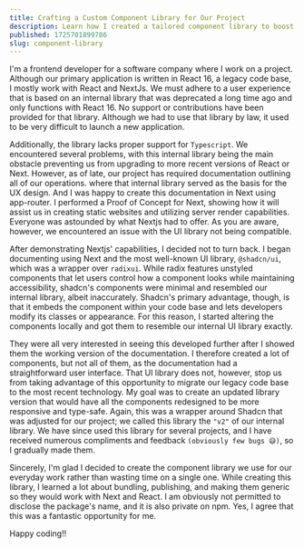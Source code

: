 ```yaml
---
title: Crafting a Custom Component Library for Our Project
description: Learn how I created a tailored component library to boost efficiency and consistency in our company's project, enhancing our development workflow and UI design.
published: 1725701899786
slug: component-library
---
```


I'm a frontend developer for a software company where I work on a project. Although our primary application is written in React 16, a legacy code base, I mostly work with React and NextJs. We must adhere to a user experience that is based on an internal library that was deprecated a long time ago and only functions with React 16. No support or contributions have been provided for that library. Although we had to use that library by law, it used to be very difficult to launch a new application.

Additionally, the library lacks proper support for `Typescript`. We encountered several problems, with this internal library being the main obstacle preventing us from upgrading to more recent versions of React or Next. However, as of late, our project has required documentation outlining all of our operations. where that internal library served as the basis for the UX design. And I was happy to create this documentation in Next using app-router. I performed a Proof of Concept for Next, showing how it will assist us in creating static websites and utilizing server render capabilities. Everyone was astounded by what Nextjs had to offer. As you are aware, however, we encountered an issue with the UI library not being compatible.

After demonstrating Nextjs' capabilities, I decided not to turn back. I began documenting using Next and the most well-known UI library, `@shadcn/ui`, which was a wrapper over `radixui`. While radix features unstyled components that let users control how a component looks while maintaining accessibility, shadcn's components were minimal and resembled our internal library, albeit inaccurately. Shadcn's primary advantage, though, is that it embeds the component within your code base and lets developers modify its classes or appearance. For this reason, I started altering the components locally and got them to resemble our internal UI library exactly.

They were all very interested in seeing this developed further after I showed them the working version of the documentation. I therefore created a lot of components, but not all of them, as the documentation had a straightforward user interface. That UI library does not, however, stop us from taking advantage of this opportunity to migrate our legacy code base to the most recent technology. My goal was to create an updated library version that would have all the components redesigned to be more responsive and type-safe. Again, this was a wrapper around Shadcn that was adjusted for our project; we called this library the `"v2"` of our internal library. We have since used this library for several projects, and I have received numerous compliments and feedback `(obviously few bugs 😅)`, so I gradually made them.

Sincerely, I'm glad I decided to create the component library we use for our everyday work rather than wasting time on a single one. While creating this library, I learned a lot about bundling, publishing, and making them generic so they would work with Next and React. I am obviously not permitted to disclose the package's name, and it is also private on npm. Yes, I agree that this was a fantastic opportunity for me.

Happy coding!!
